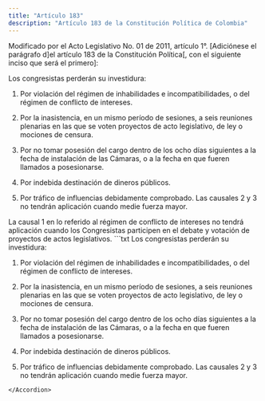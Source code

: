 ```yaml
---
title: "Artículo 183"
description: "Artículo 183 de la Constitución Política de Colombia"
---
```


<Warning>Modificado por el Acto Legislativo No. 01 de 2011, artículo 1°. [Adiciónese el parágrafo d]el artículo 183 de la Constitución Política[, con el siguiente inciso que será el primero]: </Warning>

Los congresistas perderán su investidura:

1. Por violación del régimen de inhabilidades e incompatibilidades, o del régimen de conflicto de intereses.

2. Por la inasistencia, en un mismo período de sesiones, a seis reuniones plenarias en las que se voten proyectos de acto legislativo, de ley o mociones de censura.

3. Por no tomar posesión del cargo dentro de los ocho días siguientes a la fecha de instalación de las Cámaras, o a la fecha en que fueren llamados a posesionarse.

4. Por indebida destinación de dineros públicos.

5. Por tráfico de influencias debidamente comprobado. Las causales 2 y 3 no tendrán aplicación cuando medie fuerza mayor.

<AccordionGroup>
    <Accordion
        title="Parágrafo1°"
        defaultOpen
    >
    La causal 1 en lo referido al régimen de conflicto de intereses no tendrá aplicación cuando los Congresistas participen en el debate y votación de proyectos de actos legislativos. 
    </Accordion>
</AccordionGroup>

<Accordion title="Artículo original antes de la modificación:">
```txt
Los congresistas perderán su investidura:

1. Por violación del régimen de inhabilidades e incompatibilidades, o del régimen de conflicto de intereses.

2. Por la inasistencia, en un mismo período de sesiones, a seis reuniones plenarias en las que se voten proyectos de acto legislativo, de ley o mociones de censura.

3. Por no tomar posesión del cargo dentro de los ocho días siguientes a la fecha de instalación de las Cámaras, o a la fecha en que fueren llamados a posesionarse.

4. Por indebida destinación de dineros públicos.

5. Por tráfico de influencias debidamente comprobado. Las causales 2 y 3 no tendrán aplicación cuando medie fuerza mayor.
```
</Accordion>

